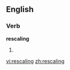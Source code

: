 
==English==

===Verb===
'''rescaling'''

# {{present participle of|[[rescale]]}}

[[vi:rescaling]]
[[zh:rescaling]]